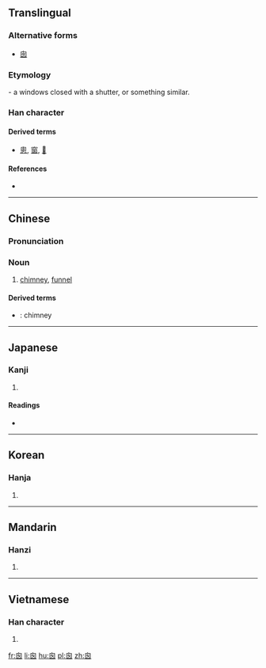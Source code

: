 {{also|囱|匆}}
==Translingual==

===Alternative forms===
* [[囱]]

===Etymology===
{{Han etyl}}
{{liushu|p}}- a windows closed with a shutter, or something similar.

===Han character===
{{Han char|rn=31|rad=囗|as=04|sn=7|four=26000|canj=HWKK}}

====Derived terms====
* [[悤]], [[窗]], [[𤴙]]

====References====
* {{Han ref|kx=0217.130|dj=0444.160|hdz=10715.061|uh=56EA|ud=22250}}

----

==Chinese==
{{zh-forms|s=囱}}

===Pronunciation===
{{zh-pron
|m=cōng
|c=cung1,tung1,coeng1
|h=pfs=
|md=
|mn=
|w=
|mc=y
|oc=y
|cat=n
}}

===Noun===
{{zh-noun}}

# [[chimney]], [[funnel]]

====Derived terms====
* {{zh-l|煙囪}}: chimney

----

==Japanese==

===Kanji===
{{ja-kanji|grade=|rs=囗04}}

# {{defn|lang=ja|sort=囗04}}

====Readings====
* {{ja-readings|on=[[そう]] (sō), [[す]] (su)|kun=[[てんまど]] (temmado), [[まど]] (mado), [[けむだし]] (kemudashi)}}

----

==Korean==

===Hanja===
{{ko-hanja|hangeul=[[창]], [[총]]|rv=chang, chong|mr=ch'ang, ch'ong}}

# {{defn|lang=ko|sort=囗04}}

----

==Mandarin==

===Hanzi===
{{cmn-hanzi|sim=囱|pin=[[cōng]] ([[cong1]])|wg=ts'ung<sup>1</sup>}}

# {{defn|lang=cmn|sort=囗04}}

----

==Vietnamese==

===Han character===
{{vi-hantu|[[song]], [[thông]]|rs=囗04}}

# {{defn|vi}}

[[fr:囪]]
[[li:囪]]
[[hu:囪]]
[[pl:囪]]
[[zh:囪]]